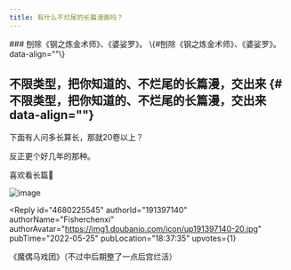 ```yaml
---
title: 有什么不烂尾的长篇漫画吗？
---
```



<Forum groupName="动画番剧" groupUrl="https://www.douban.com/group/596353/" archivedAt="2025-05-16T16:29:47.386Z">
  <Post
    id="267231492"
    title="有什么不烂尾的长篇漫画吗？"
    url="https://www.douban.com/group/topic/267231492/?_spm_id=MjQzODMwMzcw"
    pubTime="2023-05-09"
    highlightUserId="191397140"
  >
### 刨除《钢之炼金术师》、《婆娑罗》。 \{#刨除《钢之炼金术师》、《婆娑罗》。 data-align=""\}

## 不限类型，把你知道的、不烂尾的长篇漫，交出来 \{#不限类型，把你知道的、不烂尾的长篇漫，交出来  data-align=""\}

下面有人问多长算长，那就20卷以上？

反正更个好几年的那种。

喜欢看长篇🤗

![image](https://img9.doubanio.com/view/group_topic/l/public/p548737896.webp)

<Reply
  id="4680225545"
  authorId="191397140"
  authorName="Fisherchenxi"
  authorAvatar="https://img1.doubanio.com/icon/up191397140-20.jpg"
  pubTime="2022-05-25"
  pubLocation="18:37:35"
  upvotes={1}
>
《魔偶马戏团》（不过中后期整了一点后宫烂活）
</Reply>
  </Post>
</Forum>

